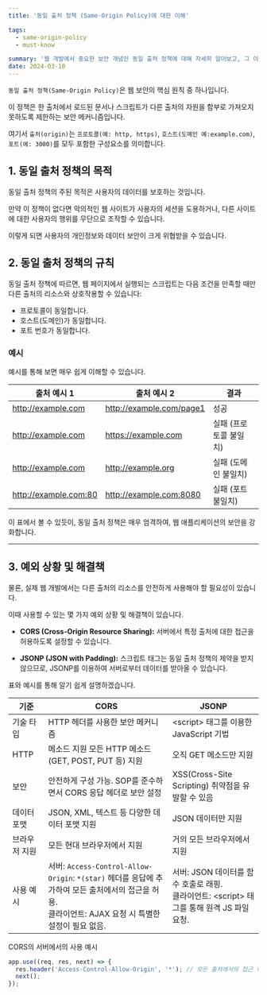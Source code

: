 ```yaml
---
title: '동일 출처 정책 (Same-Origin Policy)에 대한 이해'

tags:
  - same-origin-policy
  - must-know

summary: '웹 개발에서 중요한 보안 개념인 동일 출처 정책에 대해 자세히 알아보고, 그 이해를 돕기 위한 구체적인 예시와 함께 설명합니다'
date: 2024-03-10
---
```


`동일 출처 정책(Same-Origin Policy)`은 웹 보안의 핵심 원칙 중 하나입니다.

이 정책은 한 출처에서 로드된 문서나 스크립트가 다른 출처의 자원을 함부로 가져오지 못하도록 제한하는 보안 메커니즘입니다.

여기서 `출처(origin)`는 `프로토콜(예: http, https)`, `호스트(도메인 예:example.com)`, `포트(예: 3000)`를 모두 포함한 구성요소를 의미합니다.

## 1. 동일 출처 정책의 목적

동일 출처 정책의 주된 목적은 사용자의 데이터를 보호하는 것입니다.

만약 이 정책이 없다면 악의적인 웹 사이트가 사용자의 세션을 도용하거나, 다른 사이트에 대한 사용자의 행위를 무단으로 조작할 수 있습니다.

이렇게 되면 사용자의 개인정보와 데이터 보안이 크게 위협받을 수 있습니다.

## 2. 동일 출처 정책의 규칙

동일 출처 정책에 따르면, 웹 페이지에서 실행되는 스크립트는 다음 조건을 만족할 때만 다른 출처의 리소스와 상호작용할 수 있습니다:

- 프로토콜이 동일합니다.
- 호스트(도메인)가 동일합니다.
- 포트 번호가 동일합니다.

### 예시

예시를 통해 보면 매우 쉽게 이해할 수 있습니다.

| 출처 예시 1           | 출처 예시 2              | 결과                   |
| --------------------- | ------------------------ | ---------------------- |
| http://example.com    | http://example.com/page1 | 성공                   |
| http://example.com    | https://example.com      | 실패 (프로토콜 불일치) |
| http://example.com    | http://example.org       | 실패 (도메인 불일치)   |
| http://example.com:80 | http://example.com:8080  | 실패 (포트 불일치)     |

이 표에서 볼 수 있듯이, 동일 출처 정책은 매우 엄격하여, 웹 애플리케이션의 보안을 강화합니다.

---

## 3. 예외 상황 및 해결책

물론, 실제 웹 개발에서는 다른 출처의 리소스를 안전하게 사용해야 할 필요성이 있습니다.

이때 사용할 수 있는 몇 가지 예외 상황 및 해결책이 있습니다.

- **CORS (Cross-Origin Resource Sharing):** 서버에서 특정 출처에 대한 접근을 허용하도록 설정할 수 있습니다.

- **JSONP (JSON with Padding):** 스크립트 태그는 동일 출처 정책의 제약을 받지 않으므로, JSONP를 이용하여 서버로부터 데이터를 받아올 수 있습니다.

표와 예시를 통해 알기 쉽게 설명하겠습니다.

| 기준          | CORS                                                                                                                                            | JSONP                                                                                          |
| ------------- | ----------------------------------------------------------------------------------------------------------------------------------------------- | ---------------------------------------------------------------------------------------------- |
| 기술 타입     | HTTP 헤더를 사용한 보안 메커니즘                                                                                                                | \<script> 태그를 이용한 JavaScript 기법                                                        |
| HTTP          | 메소드 지원 모든 HTTP 메소드 (GET, POST, PUT 등) 지원                                                                                           | 오직 GET 메소드만 지원                                                                         |
| 보안          | 안전하게 구성 가능. SOP를 준수하면서 CORS 응답 헤더로 보안 설정                                                                                 | XSS(Cross-Site Scripting) 취약점을 유발할 수 있음                                              |
| 데이터 포맷   | JSON, XML, 텍스트 등 다양한 데이터 포맷 지원                                                                                                    | JSON 데이터만 지원                                                                             |
| 브라우저 지원 | 모든 현대 브라우저에서 지원                                                                                                                     | 거의 모든 브라우저에서 지원                                                                    |
| 사용 예시     | 서버: `Access-Control-Allow-Origin`: `*(star)` 헤더를 응답에 추가하여 모든 출처에서의 접근을 허용.<br/>클라이언트: AJAX 요청 시 특별한 설정이 필요 없음. | 서버: JSON 데이터를 함수 호출로 래핑.<br/>클라이언트: \<script> 태그를 통해 원격 JS 파일 요청. |

CORS의 서버에서의 사용 예시

```javascript
app.use((req, res, next) => {
  res.header('Access-Control-Allow-Origin', '*'); // 모든 출처에서의 접근 허용
  next();
});
```

